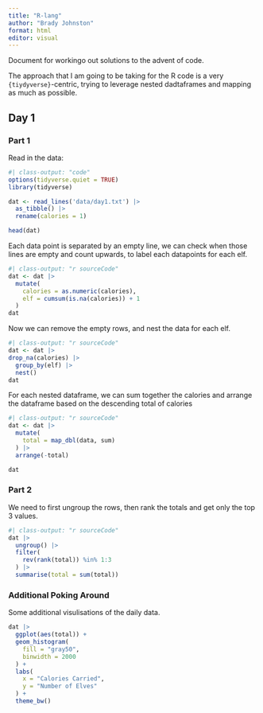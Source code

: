 ```yaml
---
title: "R-lang"
author: "Brady Johnston"
format: html
editor: visual
---
```


Document for workingo out solutions to the advent of code.

The approach that I am going to be taking for the R code is a very `{tiydyverse}`-centric, trying to leverage nested dadtaframes and mapping as much as possible.

## Day 1
### Part 1

Read in the data:

```r
#| class-output: "code"
options(tidyverse.quiet = TRUE)
library(tidyverse)

dat <- read_lines('data/day1.txt') |> 
  as_tibble() |> 
  rename(calories = 1)

head(dat)
```

Each data point is separated by an empty line, we can check when those lines are empty and count upwards, to label each datapoints for each elf.

```r
#| class-output: "r sourceCode"
dat <- dat |> 
  mutate(
    calories = as.numeric(calories), 
    elf = cumsum(is.na(calories)) + 1
  )
dat
```

Now we can remove the empty rows, and nest the data for each elf.

```r
#| class-output: "r sourceCode"
dat <- dat |> 
drop_na(calories) |> 
  group_by(elf) |> 
  nest() 
dat
```


For each nested dataframe, we can sum together the calories and arrange the dataframe based on the descending total of calories
```r
#| class-output: "r sourceCode"
dat <- dat |> 
  mutate(
    total = map_dbl(data, sum)
  ) |> 
  arrange(-total)

dat
```

### Part 2

We need to first ungroup the rows, then rank the totals and get only the top 3 values.

```r
#| class-output: "r sourceCode"
dat |> 
  ungroup() |> 
  filter(
    rev(rank(total)) %in% 1:3
  ) |> 
  summarise(total = sum(total))
```

### Additional Poking Around

Some additional visulisations of the daily data.

```r
dat |> 
  ggplot(aes(total)) + 
  geom_histogram(
    fill = "gray50", 
    binwidth = 2000
  ) + 
  labs(
    x = "Calories Carried", 
    y = "Number of Elves"
  ) + 
  theme_bw()
```

